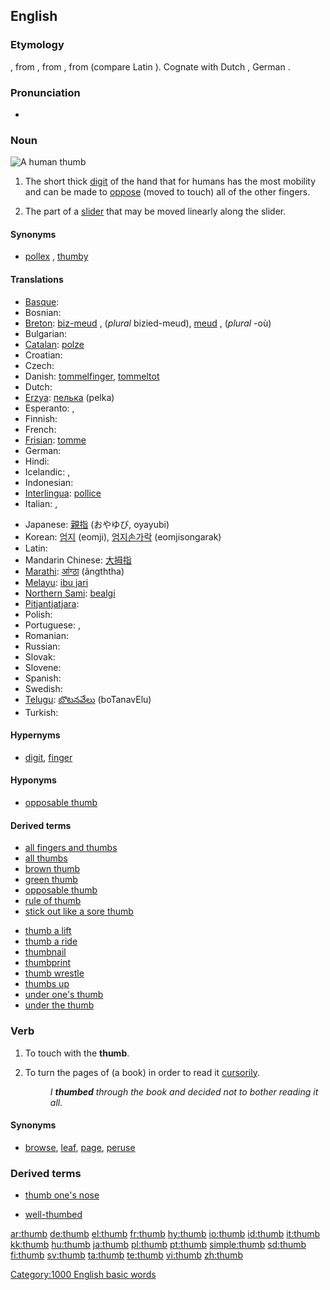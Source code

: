 ==English==

===Etymology===
{{OE.}} {{term|þuma|þūma|lang=ang}}, from {{PG.}}, from {{proto|Indo-European|tūmon-|thick finger}}, from {{proto|Indo-European|tū-|swell}} (compare Latin {{term|tumere|lang=la}}).  Cognate with Dutch {{term|duim|lang=nl}}, German {{term|Daumen|lang=de}}.

===Pronunciation===
*{{audio|en-us-thumb.ogg|Audio (US)}}
*:{{rhymes|ʌm}}

===Noun===
[[Image:Thumbup.jpg|thumb|A human '''thumb''']]
{{en-noun}}

# The short thick [[digit]] of the hand that for humans has the most mobility and can be made to [[oppose]] (moved to touch) all of the other fingers.
# {{computing}} The part of a [[slider]] that may be moved linearly along the slider.

====Synonyms====
* {{sense|digit}} [[pollex]] {{qualifier|technical}}, [[thumby]] {{qualifier|colloquial}}

====Translations====
{{trans-top|digit}}
*[[Basque]]: {{t|eu|hazlodi}}
*Bosnian: {{t-|bs|palac|m}}
*[[Breton]]: [[biz-meud]] {{m}}, (''plural'' bizied-meud), [[meud]] {{m}}, (''plural'' -où)
*Bulgarian: {{t+|bg|палец|m|sc=Cyrl}}
*[[Catalan]]: [[polze]] {{m}}
*Croatian: {{t+|hr|palac|m}}
*Czech: {{t-|cs|palec|m}}
*Danish: [[tommelfinger]], [[tommeltot]]
*Dutch: {{t+|nl|duim|m}}
*[[Erzya]]: [[пелька]] (pelka)
*Esperanto: {{t-|eo|polekso|xs=Esperanto}}, {{t-|eo|dikfingro|xs=Esperanto}}
*Finnish: {{t+|fi|peukalo}}
*French: {{t+|fr|pouce|m}}
*[[Frisian]]: [[tomme]]
*German: {{t|de|Daumen|m}}
*Hindi: {{t|hi|अंगूठा|tr=angooththa}}
*Icelandic: {{t+|is|þumall|m}}, {{t-|is|þumalfingur|m}}
*Indonesian: {{t+|id|ibu jari|xs=Indonesian}}
*[[Interlingua]]: [[pollice]]
*Italian: {{t+|it|pollice|m}}, {{t-|it|dito grosso|m}}
{{trans-mid}}
*Japanese: [[親指]] (おやゆび, oyayubi)
*Korean: [[엄지]] (eomji), [[엄지손가락]] (eomjisongarak)
*Latin: {{t-|la|pollex|m}}
*Mandarin Chinese: [[大拇指]]
*[[Marathi]]: [[आंग्ठा]] (ãngththa)
*[[Melayu]]: [[ibu jari]]
*[[Northern Sami]]: [[bealgi]]
*[[Pitjantjatjara]]: {{unicode|[[maṟa mama]]}}
*Polish: {{t+|pl|kciuk|m}}
*Portuguese: {{t-|pt|dedo polegar|m}}, {{t+|pt|polegar|m}}
*Romanian: {{t-|ro|deget mare|n}}
*Russian: {{t+|ru|большой палец|m|tr=bol'šój pál'ec|sc=Cyrl}}
*Slovak: {{t-|sk|palec|m}}
*Slovene: {{t+|sl|palec|m}}
*Spanish: {{t+|es|pulgar|m}}
*Swedish: {{t+|sv|tumme}}
*[[Telugu]]: [[బొటనవేలు]] (boTanavElu)
*Turkish: {{t+|tr|başparmak|m}}
{{trans-bottom}}

{{trans-top|part of a slider}}
{{trans-mid}}
{{trans-bottom}}

====Hypernyms====
*{{sense|digit}} [[digit]], [[finger]]

====Hyponyms====
*{{sense|digit}} [[opposable thumb]]

====Derived terms====
{{rel-top|terms derived from the noun}}
*[[all fingers and thumbs]]
*[[all thumbs]]
*[[brown thumb]]
*[[green thumb]]
*[[opposable thumb]]
*[[rule of thumb]]
*[[stick out like a sore thumb]]
{{rel-mid}}
*[[thumb a lift]]
*[[thumb a ride]]
*[[thumbnail]]
*[[thumbprint]]
*[[thumb wrestle]]
*[[thumbs up]]
*[[under one's thumb]]
*[[under the thumb]]
{{rel-bottom}}

===Verb===
{{en-verb}}

# {{transitive}} To touch with the '''thumb'''.
# {{transitive}} To turn the pages of (a book) in order to read it [[cursorily]].
#: ''I '''thumbed''' through the book and decided not to bother reading it all.''

====Synonyms====
*{{sense|to turn pages}} [[browse]], [[leaf]], [[page]], [[peruse]]

===Derived terms===
{{rel-top|terms derived from the verb}}
*[[thumb one's nose]]
{{rel-mid}}
*[[well-thumbed]]
{{rel-bottom}}

[[Category:1000 English basic words]]

[[ar:thumb]]
[[de:thumb]]
[[el:thumb]]
[[fr:thumb]]
[[hy:thumb]]
[[io:thumb]]
[[id:thumb]]
[[it:thumb]]
[[kk:thumb]]
[[hu:thumb]]
[[ja:thumb]]
[[pl:thumb]]
[[pt:thumb]]
[[simple:thumb]]
[[sd:thumb]]
[[fi:thumb]]
[[sv:thumb]]
[[ta:thumb]]
[[te:thumb]]
[[vi:thumb]]
[[zh:thumb]]